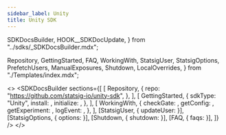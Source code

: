 ```yaml
---
sidebar_label: Unity
title: Unity SDK
---
```


  SDKDocsBuilder,
  HOOK__SDKDocUpdate,
} from "../sdks/_SDKDocsBuilder.mdx";

  Repository,
  GettingStarted,
  FAQ,
  WorkingWith,
  StatsigUser,
  StatsigOptions,
  PrefetchUsers,
  ManualExposures,
  Shutdown,
  LocalOverrides,
} from "./Templates/index.mdx";


<>
  <SDKDocsBuilder
    sections={[
    [
      Repository,
      {
        repo: "https://github.com/statsig-io/unity-sdk",
      },
    ],
    [
      GettingStarted,
      {
        sdkType: "Unity",
        install: <Install />,
        initialize: <Initialize />,
      },
    ],
    [
      WorkingWith,
      {
        checkGate: <CheckGate />,
        getConfig: <GetConfig />,
        getExperiment: <GetExperiment />,
        logEvent: <LogEvent />,
      },
    ],
    [StatsigUser, { updateUser: <UpdateUser /> }],
    [StatsigOptions, { options: <Options /> }],
    [Shutdown, { shutdown: <ShutdownSnippet /> }],
    [FAQ, { faqs: <MoreFAQs /> }],
  ]}
  />
</>
